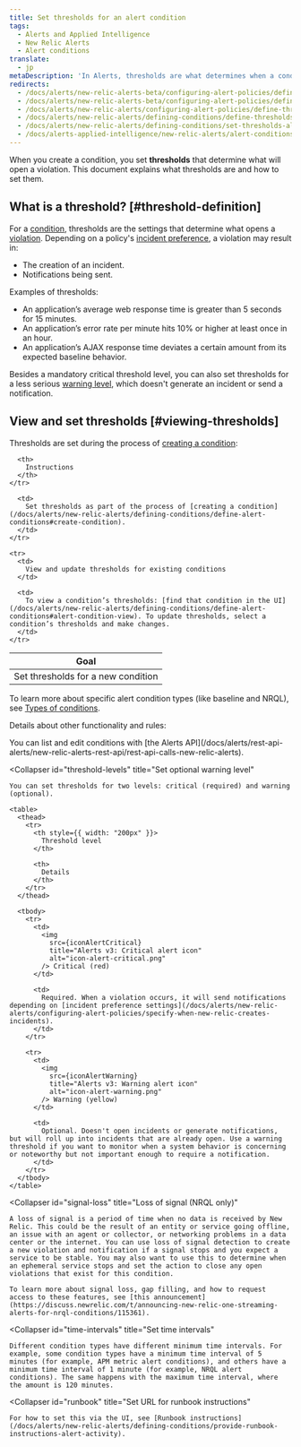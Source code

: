 ```yaml
---
title: Set thresholds for an alert condition
tags:
  - Alerts and Applied Intelligence
  - New Relic Alerts
  - Alert conditions
translate:
  - jp
metaDescription: 'In Alerts, thresholds are what determines when a condition will trigger a violation.'
redirects:
  - /docs/alerts/new-relic-alerts-beta/configuring-alert-policies/defining-thresholds-trigger-alert
  - /docs/alerts/new-relic-alerts-beta/configuring-alert-policies/define-thresholds-trigger-alert
  - /docs/alerts/new-relic-alerts/configuring-alert-policies/define-thresholds-trigger-alert
  - /docs/alerts/new-relic-alerts/defining-conditions/define-thresholds-trigger-alert
  - /docs/alerts/new-relic-alerts/defining-conditions/set-thresholds-alert-condition
  - /docs/alerts-applied-intelligence/new-relic-alerts/alert-conditions/set-thresholds-alert-condition
---
```




When you create a condition, you set **thresholds** that determine what will open a violation. This document explains what thresholds are and how to set them.

## What is a threshold? [#threshold-definition]

For a [condition](/docs/using-new-relic/welcome-new-relic/get-started/glossary#alert-condition), thresholds are the settings that determine what opens a [violation](/docs/using-new-relic/welcome-new-relic/get-started/glossary#alert-violation). Depending on a policy's [incident preference](/docs/alerts/new-relic-alerts/configuring-alert-policies/specify-when-new-relic-creates-incidents), a violation may result in:

* The creation of an incident.
* Notifications being sent.

Examples of thresholds:

* An application’s average web response time is greater than 5 seconds for 15 minutes.
* An application’s error rate per minute hits 10% or higher at least once in an hour.
* An application’s AJAX response time deviates a certain amount from its expected baseline behavior.

Besides a mandatory critical threshold level, you can also set thresholds for a less serious [warning level](#threshold-levels), which doesn't generate an incident or send a notification.

## View and set thresholds [#viewing-thresholds]

Thresholds are set during the process of [creating a condition](/docs/alerts/new-relic-alerts/defining-conditions/define-alert-conditions):

<table>
  <thead>
    <tr>
      <th style={{ width: "220px" }}>
        Goal
      </th>

      <th>
        Instructions
      </th>
    </tr>
  </thead>

  <tbody>
    <tr>
      <td>
        Set thresholds for a new condition
      </td>

      <td>
        Set thresholds as part of the process of [creating a condition](/docs/alerts/new-relic-alerts/defining-conditions/define-alert-conditions#create-condition).
      </td>
    </tr>

    <tr>
      <td>
        View and update thresholds for existing conditions
      </td>

      <td>
        To view a condition’s thresholds: [find that condition in the UI](/docs/alerts/new-relic-alerts/defining-conditions/define-alert-conditions#alert-condition-view). To update thresholds, select a condition’s thresholds and make changes.
      </td>
    </tr>
  </tbody>
</table>

To learn more about specific alert condition types (like baseline and NRQL), see [Types of conditions](/docs/alerts/new-relic-alerts/defining-conditions/define-alert-conditions#condition-types).

Details about other functionality and rules:

<CollapserGroup>
  <Collapser
    id="use-api"
    title="Use the Alerts API"
  >
    You can list and edit conditions with [the Alerts API](/docs/alerts/rest-api-alerts/new-relic-alerts-rest-api/rest-api-calls-new-relic-alerts).
  </Collapser>

  <Collapser
    id="threshold-levels"
    title="Set optional warning level"
  >
    You can set thresholds for two levels: critical (required) and warning (optional).

    <table>
      <thead>
        <tr>
          <th style={{ width: "200px" }}>
            Threshold level
          </th>

          <th>
            Details
          </th>
        </tr>
      </thead>

      <tbody>
        <tr>
          <td>
            <img
              src={iconAlertCritical}
              title="Alerts v3: Critical alert icon"
              alt="icon-alert-critical.png"
            /> Critical (red)
          </td>

          <td>
            Required. When a violation occurs, it will send notifications depending on [incident preference settings](/docs/alerts/new-relic-alerts/configuring-alert-policies/specify-when-new-relic-creates-incidents).
          </td>
        </tr>

        <tr>
          <td>
            <img
              src={iconAlertWarning}
              title="Alerts v3: Warning alert icon"
              alt="icon-alert-warning.png"
            /> Warning (yellow)
          </td>

          <td>
            Optional. Doesn't open incidents or generate notifications, but will roll up into incidents that are already open. Use a warning threshold if you want to monitor when a system behavior is concerning or noteworthy but not important enough to require a notification.
          </td>
        </tr>
      </tbody>
    </table>
  </Collapser>

  <Collapser
    id="signal-loss"
    title="Loss of signal (NRQL only)"
  >
    A loss of signal is a period of time when no data is received by New Relic. This could be the result of an entity or service going offline, an issue with an agent or collector, or networking problems in a data center or the internet. You can use loss of signal detection to create a new violation and notification if a signal stops and you expect a service to be stable. You may also want to use this to determine when an ephemeral service stops and set the action to close any open violations that exist for this condition.

    To learn more about signal loss, gap filling, and how to request access to these features, see [this announcement](https://discuss.newrelic.com/t/announcing-new-relic-one-streaming-alerts-for-nrql-conditions/115361).
  </Collapser>

  <Collapser
    id="time-intervals"
    title="Set time intervals"
  >
    Different condition types have different minimum time intervals. For example, some condition types have a minimum time interval of 5 minutes (for example, APM metric alert conditions), and others have a minimum time interval of 1 minute (for example, NRQL alert conditions). The same happens with the maximum time interval, where the amount is 120 minutes.
  </Collapser>

  <Collapser
    id="runbook"
    title="Set URL for runbook instructions"
  >
    For how to set this via the UI, see [Runbook instructions](/docs/alerts/new-relic-alerts/defining-conditions/provide-runbook-instructions-alert-activity).
  </Collapser>
</CollapserGroup>
